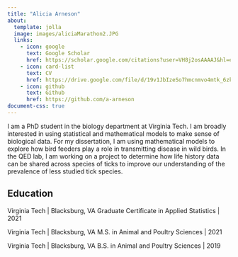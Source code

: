 ```yaml
---
title: "Alicia Arneson"
about:
  template: jolla
  image: images/aliciaMarathon2.JPG
  links:
    - icon: google
      text: Google Scholar
      href: https://scholar.google.com/citations?user=VH8j2osAAAAJ&hl=en&oi=ao
    - icon: card-list
      text: CV
      href: https://drive.google.com/file/d/19v1JbIzeSo7hmcnmvo4mtk_6zkoyMInb/view?usp=sharing
    - icon: github
      text: Github
      href: https://github.com/a-arneson
document-css: true
---
```


I am a PhD student in the biology department at Virginia Tech. I am broadly interested in using statistical and mathematical models to make sense of biological data. For my dissertation, I am using mathematical models to explore how bird feeders play a role in transmitting disease in wild birds. In the QED lab, I am working on a project to determine how life history data can be shared across species of ticks to improve our understanding of the prevalence of less studied tick species.

## Education

Virginia Tech \| Blacksburg, VA Graduate Certificate in Applied Statistics \| 2021

Virginia Tech \| Blacksburg, VA M.S. in Animal and Poultry Sciences \| 2021

Virginia Tech \| Blacksburg, VA B.S. in Animal and Poultry Sciences \| 2019
